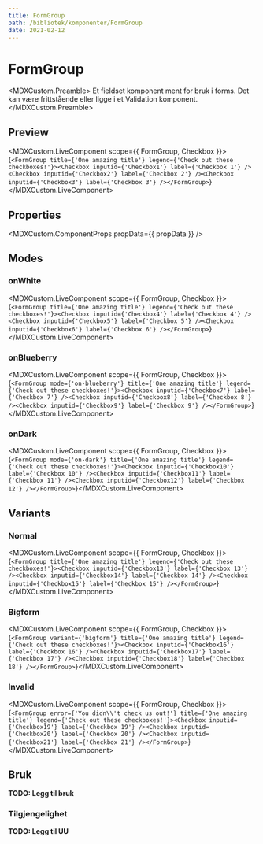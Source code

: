 ```yaml
---
title: FormGroup
path: /bibliotek/komponenter/FormGroup
date: 2021-02-12
---
```



# FormGroup

<MDXCustom.Preamble>
  Et fieldset komponent ment for bruk i forms. Det kan være frittstående eller ligge i et Validation komponent.
</MDXCustom.Preamble>

## Preview

<MDXCustom.LiveComponent scope={{ FormGroup, Checkbox }}>{`<FormGroup title={'One amazing title'} legend={'Check out these checkboxes!'}><Checkbox inputid={'Checkbox1'} label={'Checkbox 1'} /><Checkbox inputid={'Checkbox2'} label={'Checkbox 2'} /><Checkbox inputid={'Checkbox3'} label={'Checkbox 3'} /></FormGroup>`}</MDXCustom.LiveComponent>

## Properties

<MDXCustom.ComponentProps propData={{ propData }} />

## Modes
### onWhite
<MDXCustom.LiveComponent scope={{ FormGroup, Checkbox }}>{`<FormGroup title={'One amazing title'} legend={'Check out these checkboxes!'}><Checkbox inputid={'Checkbox4'} label={'Checkbox 4'} /><Checkbox inputid={'Checkbox5'} label={'Checkbox 5'} /><Checkbox inputid={'Checkbox6'} label={'Checkbox 6'} /></FormGroup>`}</MDXCustom.LiveComponent>

### onBlueberry
<MDXCustom.LiveComponent scope={{ FormGroup, Checkbox }}>{`<FormGroup mode={'on-blueberry'} title={'One amazing title'} legend={'Check out these checkboxes!'}><Checkbox inputid={'Checkbox7'} label={'Checkbox 7'} /><Checkbox inputid={'Checkbox8'} label={'Checkbox 8'} /><Checkbox inputid={'Checkbox9'} label={'Checkbox 9'} /></FormGroup>`}</MDXCustom.LiveComponent>

### onDark
<MDXCustom.LiveComponent scope={{ FormGroup, Checkbox }}>{`<FormGroup mode={'on-dark'} title={'One amazing title'} legend={'Check out these checkboxes!'}><Checkbox inputid={'Checkbox10'} label={'Checkbox 10'} /><Checkbox inputid={'Checkbox11'} label={'Checkbox 11'} /><Checkbox inputid={'Checkbox12'} label={'Checkbox 12'} /></FormGroup>`}</MDXCustom.LiveComponent>

## Variants

### Normal

<MDXCustom.LiveComponent scope={{ FormGroup, Checkbox }}>{`<FormGroup title={'One amazing title'} legend={'Check out these checkboxes!'}><Checkbox inputid={'Checkbox13'} label={'Checkbox 13'} /><Checkbox inputid={'Checkbox14'} label={'Checkbox 14'} /><Checkbox inputid={'Checkbox15'} label={'Checkbox 15'} /></FormGroup>`}</MDXCustom.LiveComponent>


### Bigform

<MDXCustom.LiveComponent scope={{ FormGroup, Checkbox }}>{`<FormGroup variant={'bigform'} title={'One amazing title'} legend={'Check out these checkboxes!'}><Checkbox inputid={'Checkbox16'} label={'Checkbox 16'} /><Checkbox inputid={'Checkbox17'} label={'Checkbox 17'} /><Checkbox inputid={'Checkbox18'} label={'Checkbox 18'} /></FormGroup>`}</MDXCustom.LiveComponent>

### Invalid

<MDXCustom.LiveComponent scope={{ FormGroup, Checkbox }}>{`<FormGroup error={'You didn\\'t check us out!'} title={'One amazing title'} legend={'Check out these checkboxes!'}><Checkbox inputid={'Checkbox19'} label={'Checkbox 19'} /><Checkbox inputid={'Checkbox20'} label={'Checkbox 20'} /><Checkbox inputid={'Checkbox21'} label={'Checkbox 21'} /></FormGroup>`}</MDXCustom.LiveComponent>

## Bruk

**TODO: Legg til bruk**

### Tilgjengelighet

**TODO: Legg til UU**
